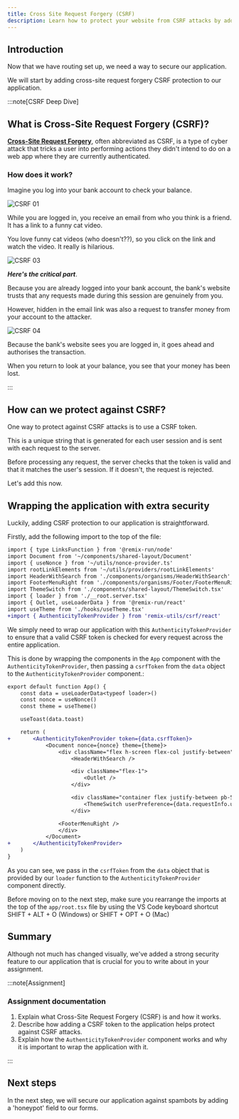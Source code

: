 ```yaml
---
title: Cross Site Request Forgery (CSRF)
description: Learn how to protect your website from CSRF attacks by adding a CSRF token to the application.
---
```



## Introduction

Now that we have routing set up, we need a way to secure our application.

We will start by adding cross-site request forgery CSRF protection to our application.

:::note[CSRF Deep Dive]

## What is Cross-Site Request Forgery (CSRF)?

[**Cross-Site Request Forgery**](https://owasp.org/www-community/attacks/csrf), often abbreviated as CSRF, is a type of cyber attack that tricks a user into performing actions they didn't intend to do on a web app where they are currently authenticated.

### How does it work?

Imagine you log into your bank account to check your balance.

![CSRF 01](src/assets/png/epic-news/csrf-01.png)

While you are logged in, you receive an email from who you think is a friend. It has a link to a funny cat video.

You love funny cat videos (who doesn't??), so you click on the link and watch the video. It really is hilarious.

![CSRF 03](src/assets/png/epic-news/csrf-03.png)

***Here's the critical part***.

Because you are already logged into your bank account, the bank's website trusts that any requests made during this session are genuinely from you.

However, hidden in the email link was also a request to transfer money from your account to the attacker.

![CSRF 04](src/assets/png/epic-news/csrf-04.png)

Because the bank's website sees you are logged in, it goes ahead and authorises the transaction.

When you return to look at your balance, you see that your money has been lost.

:::

## How can we protect against CSRF?

One way to protect against CSRF attacks is to use a CSRF token.

This is a unique string that is generated for each user session and is sent with each request to the server.

Before processing any request, the server checks that the token is valid and that it matches the user's session. If it doesn't, the request is rejected.

Let's add this now.

## Wrapping the application with extra security

Luckily, adding CSRF protection to our application is straightforward.

Firstly, add the following import to the top of the file:

```diff lang="tsx" title="app/root.tsx"
import { type LinksFunction } from '@remix-run/node'
import Document from '~/components/shared-layout/Document'
import { useNonce } from '~/utils/nonce-provider.ts'
import rootLinkElements from '~/utils/providers/rootLinkElements'
import HeaderWithSearch from './components/organisms/HeaderWithSearch'
import FooterMenuRight from './components/organisms/Footer/FooterMenuRight'
import ThemeSwitch from './components/shared-layout/ThemeSwitch.tsx'
import { loader } from './__root.server.tsx'
import { Outlet, useLoaderData } from '@remix-run/react'
import useTheme from './hooks/useTheme.tsx'
+import { AuthenticityTokenProvider } from 'remix-utils/csrf/react'
```

We simply need to wrap our application with this `AuthenticityTokenProvider` to ensure that a valid CSRF token is checked for every request across the entire application.

This is done by wrapping the components in the `App` component with the `AuthenticityTokenProvider`, then passing a `csrfToken` from the `data` object to the `AuthenticityTokenProvider` component.:

```diff lang="tsx" title="app/root.tsx"
export default function App() {
	const data = useLoaderData<typeof loader>()
	const nonce = useNonce()
	const theme = useTheme()

	useToast(data.toast)

	return (
+		<AuthenticityTokenProvider token={data.csrfToken}>
			<Document nonce={nonce} theme={theme}>
				<div className="flex h-screen flex-col justify-between">
					<HeaderWithSearch />

					<div className="flex-1">
						<Outlet />
					</div>

					<div className="container flex justify-between pb-5">
						<ThemeSwitch userPreference={data.requestInfo.userPrefs.theme} />
					</div>

				<FooterMenuRight />
				</div>
			</Document>
+		</AuthenticityTokenProvider>
	)
}
```

As you can see, we pass in the `csrfToken` from the `data` object that is provided by our `loader` function to the `AuthenticityTokenProvider` component directly.

Before moving on to the next step, make sure you rearrange the imports at the top of the `app/root.tsx` file by using the VS Code keyboard shortcut <MonsterKbd>SHIFT + ALT + O</MonsterKbd> (Windows) or <MonsterKbd>SHIFT + OPT + O</MonsterKbd> (Mac)

## Summary

Although not much has changed visually, we've added a strong security feature to our application that is crucial for you to write about in your assignment.

:::note[Assignment]

### Assignment documentation

1. Explain what Cross-Site Request Forgery (CSRF) is and how it works.
2. Describe how adding a CSRF token to the application helps protect against CSRF attacks.
3. Explain how the `AuthenticityTokenProvider` component works and why it is important to wrap the application with it.

:::

## Next steps

In the next step, we will secure our application against spambots by adding a 'honeypot' field to our forms.
